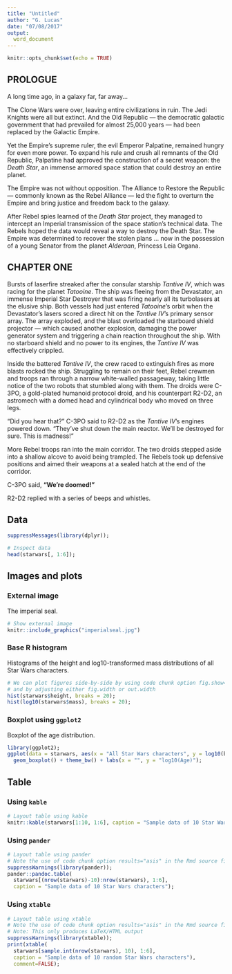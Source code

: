 ```yaml
---
title: "Untitled"
author: "G. Lucas"
date: "07/08/2017"
output:
  word_document
---
```


```r
knitr::opts_chunk$set(echo = TRUE)
```

## PROLOGUE

A long time ago, in a galaxy far, far away...

The Clone Wars were over, leaving entire civilizations in ruin. The Jedi Knights were all but extinct. And the Old Republic — the democratic galactic government that had prevailed for almost 25,000 years — had been replaced by the Galactic Empire.

Yet the Empire’s supreme ruler, the evil Emperor Palpatine, remained hungry for even more power. To expand his rule and crush all remnants of the Old Republic, Palpatine had approved the construction of a secret weapon: the *Death Star*, an immense armored space station that could destroy an entire planet.

The Empire was not without opposition. The Alliance to Restore the Republic — commonly known as the Rebel Alliance — led the fight to overturn the Empire and bring justice and freedom back to the galaxy.

After Rebel spies learned of the *Death Star* project, they managed to intercept an Imperial transmission of the space station’s technical data. The Rebels hoped the data would reveal a way to destroy the Death Star. The Empire was determined to recover the stolen plans ... now in the possession of a young Senator from the planet *Alderaan*, Princess Leia Organa.

## CHAPTER ONE

Bursts of laserfire streaked after the consular starship *Tantive IV*, which was racing for the planet *Tatooine*. The ship was fleeing from the Devastator, an immense Imperial Star Destroyer that was firing nearly all its turbolasers at the elusive ship. Both vessels had just entered *Tatooine*’s orbit when the Devastator’s lasers scored a direct hit on the *Tantive IV*’s primary sensor array. The array exploded, and the blast overloaded the starboard shield projector — which caused another explosion, damaging the power generator system and triggering a chain reaction throughout the ship. With no starboard shield and no power to its engines, the *Tantive IV* was effectively crippled.

Inside the battered *Tantive IV*, the crew raced to extinguish fires as more blasts rocked the ship. Struggling to remain on their feet, Rebel crewmen and troops ran through a narrow white-walled passageway, taking little notice of the two robots that stumbled along with them. The droids were C-3PO, a gold-plated humanoid protocol droid, and his counterpart R2-D2, an astromech with a domed head and cylindrical body who moved on three legs.

“Did you hear that?” C-3PO said to R2-D2 as the *Tantive IV*’s engines powered down. “They’ve shut down the main reactor. We’ll be destroyed for sure. This is madness!”

More Rebel troops ran into the main corridor. The two droids stepped aside into a shallow alcove to avoid being trampled. The Rebels took up defensive positions and aimed their weapons at a sealed hatch at the end of the corridor.

C-3PO said, **“We’re doomed!”**

R2-D2 replied with a series of beeps and whistles.

## Data

```r
suppressMessages(library(dplyr));
```

```r
# Inspect data
head(starwars[, 1:6]);
```

## Images and plots

### External image

The imperial seal.
```r
# Show external image
knitr::include_graphics("imperialseal.jpg")
```

### Base R histogram
Histograms of the height and log10-transformed mass distributions of all Star Wars characters.
```r
# We can plot figures side-by-side by using code chunk option fig.show="hold"
# and by adjusting either fig.width or out.width
hist(starwars$height, breaks = 20);
hist(log10(starwars$mass), breaks = 20);
```

### Boxplot using `ggplot2`
Boxplot of the age distribution.
```r
library(ggplot2);
ggplot(data = starwars, aes(x = "All Star Wars characters", y = log10(birth_year))) +
  geom_boxplot() + theme_bw() + labs(x = "", y = "log10(Age)");
```

## Table

### Using `kable`
```r
# Layout table using kable
knitr::kable(starwars[1:10, 1:6], caption = "Sample data of 10 Star Wars characters");
```

### Using `pander`
```r
# Layout table using pander
# Note the use of code chunk option results="asis" in the Rmd source file
suppressWarnings(library(pander));
pander::pandoc.table(
  starwars[(nrow(starwars)-10):nrow(starwars), 1:6], 
  caption = "Sample data of 10 Star Wars characters");
```

### Using `xtable`
```r
# Layout table using xtable
# Note the use of code chunk option results="asis" in the Rmd source file
# Note: This only produces LaTeX/HTML output
suppressWarnings(library(xtable));
print(xtable(
  starwars[sample.int(nrow(starwars), 10), 1:6],
  caption = "Sample data of 10 random Star Wars characters"),
  comment=FALSE);
```

